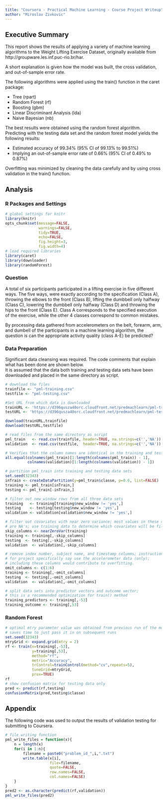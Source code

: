 ```yaml
---
title: "Coursera - Practical Machine Learning - Course Project Writeup"
author: "Miroslav Zivkovic"
--- 
```

 
## Executive Summary  

This report shows the results of applying a variety of machine learning algorithms to the Weight Lifting Exercise Dataset, 
originally available from http://groupware.les.inf.puc-rio.br/har.    

A short explanation is given how the model was built, the cross validation, and out-of-sample error rate.
     
The following algorithms were applied using the train() function in the caret package:  

* Tree (rpart)  
* Random Forest (rf)
* Boosting (gbm)  
* Linear Discriminant Analysis (lda)  
* Naive Bayesian (nb)  

The best results were obtained using the random forest algorithm. 
Predicting with the testing data set and the random forest model yields the following results:

* Estimated accuracy of 99.34% (95% CI of 99.13% to 99.51%)
* Implying an out-of-sample error rate of 0.66% (95% CI of 0.49% to 0.87%) 

Overfitting was minimized by cleaning the data carefully and by using cross validation in the train() function.  

## Analysis  

### R Packages and Settings  

```r
# global settings for knitr
library(knitr)
opts_chunk$set(message=FALSE,
               warnings=FALSE,
               tidy=TRUE,
               echo=FALSE,
               fig.height=3,
               fig.width=4)
# load required libraries
library(caret)
library(downloader)
library(randomForest)
```  

### Question

A total of six participants participated in a lifting exercise in five different ways. The five ways, were exactly according to the 
specification (Class A), throwing the elbows to the front (Class B), lifting the dumbbell only halfway (Class C), lowering the dumbbell only halfway (Class D) 
and throwing the hips to the front (Class E). Class A corresponds to the specified execution of the exercise, while the other 4 classes correspond to common mistakes.

By processing data gathered from accelerometers on the belt, forearm, arm, and dumbell of the participants in a machine learning algorithm, the question is can the appropriate 
activity quality (class A-E) be predicted?

### Data Preparation  
Significant data cleansing was required.  The code comments that explain what has been done are shown below.  
It is assumed that the data both training and testing data sets have been downloaded and placed in the same
directory as script.
```r

# download the files 
trainfile <- "pml-training.csv"
testfile <- "pml-testing.csv"

#Set URL from which data is downloaded
trainURL <- 'https://d396qusza40orc.cloudfront.net/predmachlearn/pml-training.csv'
testURL <- 'https://d396qusza40orc.cloudfront.net/predmachlearn/pml-testing.csv'

download(trainURL,trainfile)
download(testURL,testfile)

# read files from the same directory as script
pml_train   <- read.csv(trainfile, header=TRUE, na.strings=c('','NA'))
validation  <- read.csv(testfile,  header=TRUE, na.strings=c('','NA'))

# Verifies that the column names are identical in the training and test set.
all.equal(colnames(pml_train)[1:length(colnames(pml_train)) - 1], 
          colnames(validation)[1:length(colnames(validation)) - 1])

# partition pml_train into training and testing data sets
set.seed(32343)
inTrain <- createDataPartition(y=pml_train$classe, p=0.6, list=FALSE)
training <- pml_train[inTrain,]
testing <- pml_train[-inTrain,]

# filter out new_window rows from all three data sets
training   <- training[training$new_window != 'yes',]
testing    <- testing[testing$new_window != 'yes',]
validation <- validation[validation$new_window != 'yes',] 

# filter out covariates with near zero variance; most values in these columns 
# are NA's; use training data to determine which covariates will be filtered out
skip_columns <- nearZeroVar(training)
training <- training[,-skip_columns]
testing  <- testing[,-skip_columns]
validation  <- validation[,-skip_columns]

# remove index number, subject name, and timestamp columms; instructions
# for project specifically say use the accelerometer data (only);
# including these columns would contribute to overfitting.
omit_columns <- c(1:6)
training <- training[,-omit_columns]
testing  <- testing[,-omit_columns]
validation  <- validation[,-omit_columns]

# split data sets into predictor vectors and outcome vector; 
# this is a recommended optimization for train() method
training_predictors <- training[,-53]
training_outcome <- training[,53]
```
### Random Forest  
```r
# optimal mtry parameter value was obtained from previous run of the model;
# saves time to just pass it in on subsequent runs
set.seed(32343)
mtryGrid <- expand.grid(mtry = 2)
rf <- train(x=training[,-53],
            y=training[,53],
            method="rf",
            metric="Accuracy",
            trControl=trainControl(method="cv",repeats=5),
            tuneGrid=mtryGrid,
            prox=TRUE)
rf
# show confusion matrix for testing data only
pred <- predict(rf,testing)
confusionMatrix(pred,testing$classe)
```  
## Appendix
The following code was used to output the results of validation testing for submitting to Coursera.  
```r
# file writing function
pml_write_files = function(x){
    n = length(x)
    for(i in 1:n){
        filename = paste0("problem_id_",i,".txt")
        write.table(x[i],
                    file=filename,
                    quote=FALSE,
                    row.names=FALSE,
                    col.names=FALSE)
    }
}
pred2 <- as.character(predict(rf,validation))
pml_write_files(pred2)
```  

